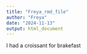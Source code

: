 ```yaml
---
title: "Freya_rmd_file"
author: "Freya"
date: "2024-11-13"
output: html_document
---
```

I had a croissant for brakefast 
